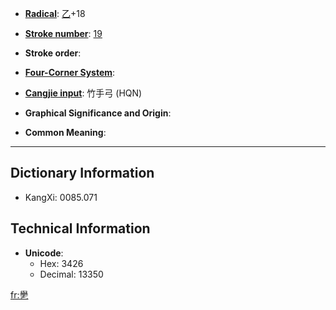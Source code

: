 * '''[[Wiktionary:Chinese radical index| Radical]]''': [[Wiktionary:Chinese radical index 乙|乙]]+18

* '''[[Wiktionary:Chinese total strokes index|Stroke number]]''': [[Wiktionary:Chinese total strokes index 19|19]]

* '''Stroke order''': 

* '''[[Wiktionary:Chinese four corner index|Four-Corner System]]''': 

* '''[[Wiktionary:Chinese Cangjie index|Cangjie input]]''': 竹手弓 (HQN)

* '''Graphical Significance and Origin''': 

* '''Common Meaning''': 

----

== Dictionary Information ==

* KangXi: 0085.071

== Technical Information ==

* '''Unicode''':
** Hex: 3426
** Decimal: 13350

[[fr:㐦]]